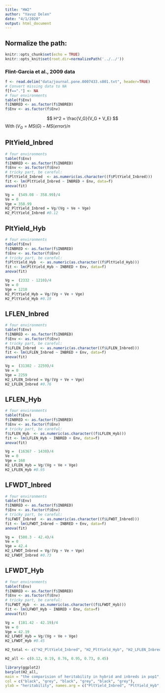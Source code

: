 ```yaml
---
title: "HW2"
author: "Yavuz Delen"
date: "4/1/2020"
output: html_document
---
```




## Normalize the path:

```r
knitr::opts_chunk$set(echo = TRUE)
knitr::opts_knit$set(root.dir=normalizePath('../../'))
```



### Flint-Garcia et al., 2009 data

```r
f <- read.delim("data/journal.pone.0007433.s001.txt", header=TRUE)
# Convert missing data to NA
f[f=="."] <- NA
# four environments
table(f$Env)
f$INBRED <- as.factor(f$INBRED)
f$Env <- as.factor(f$Env)
```

$$
H^2 = \frac{V_G}{V_G + V_E}
$$
With $(V_G =  MS(G) - MS(error)/n$




## PltYield_Inbred 
```r
# four environments
table(f$Env)
f$INBRED <- as.factor(f$INBRED)
f$Env <- as.factor(f$Env)
# tricky part, be careful:
f$PltYield_Inbred  <- as.numeric(as.character((f$PltYield_Inbred)))
fit <- lm(PltYield_Inbred ~ INBRED + Env, data=f)
anova(fit)
```



```r
Vg =  (549.08 - 358.99)/4
Ve = 0
Vge = 358.99
H2_PltYield_Inbred = Vg/(Vg + Ve + Vge)
H2_PltYield_Inbred #0.12
```



## PltYield_Hyb
```r
# four environments
table(f$Env)
f$INBRED <- as.factor(f$INBRED)
f$Env <- as.factor(f$Env)
# tricky part, be careful:
f$PltYield_Hyb  <- as.numeric(as.character((f$PltYield_Hyb)))
fit <- lm(PltYield_Hyb ~ INBRED + Env, data=f)
anova(fit)
```



```r
Vg =  (2332 - 1210)/4
Ve = 0
Vge = 1210
H2_PltYield_Hyb = Vg/(Vg + Ve + Vge)
H2_PltYield_Hyb #0.19
```


## LFLEN_Inbred
```r
# four environments
table(f$Env)
f$INBRED <- as.factor(f$INBRED)
f$Env <- as.factor(f$Env)
# tricky part, be careful:
f$LFLEN_Inbred  <- as.numeric(as.character((f$LFLEN_Inbred)))
fit <- lm(LFLEN_Inbred ~ INBRED + Env, data=f)
anova(fit)
```



```r
Vg =  (31302 - 2259)/4
Ve = 0
Vge = 2259
H2_LFLEN_Inbred = Vg/(Vg + Ve + Vge)
H2_LFLEN_Inbred #0.76
```



## LFLEN_Hyb
```r
# four environments
table(f$Env)
f$INBRED <- as.factor(f$INBRED)
f$Env <- as.factor(f$Env)
# tricky part, be careful:
f$LFLEN_Hyb  <- as.numeric(as.character((f$LFLEN_Hyb)))
fit <- lm(LFLEN_Hyb ~ INBRED + Env, data=f)
anova(fit)
```



```r
Vg =  (16367 - 1430)/4
Ve = 0
Vge = 168
H2_LFLEN_Hyb = Vg/(Vg + Ve + Vge)
H2_LFLEN_Hyb #0.95
```

## LFWDT_Inbred
```r
# four environments
table(f$Env)
f$INBRED <- as.factor(f$INBRED)
f$Env <- as.factor(f$Env)
# tricky part, be careful:
f$LFWDT_Inbred  <- as.numeric(as.character((f$LFWDT_Inbred)))
fit <- lm(LFWDT_Inbred ~ INBRED + Env, data=f)
anova(fit)
```



```r
Vg =  (508.3 - 42.4)/4
Ve = 0
Vge = 42.4
H2_LFWDT_Inbred = Vg/(Vg + Ve + Vge)
H2_LFWDT_Inbred #0.73
```



## LFWDT_Hyb
```r
# four environments
table(f$Env)
f$INBRED <- as.factor(f$INBRED)
f$Env <- as.factor(f$Env)
# tricky part, be careful:
f$LFWDT_Hyb  <- as.numeric(as.character((f$LFWDT_Hyb)))
fit <- lm(LFWDT_Hyb ~ INBRED + Env, data=f)
anova(fit)
```



```r
Vg =  (181.42 - 42.19)/4
Ve = 0
Vge = 42.19
H2_LFWDT_Hyb = Vg/(Vg + Ve + Vge)
H2_LFWDT_Hyb #0.45
```



```r
H2_total <- c("H2_PltYield_Inbred", "H2_PltYield_Hyb", "H2_LFLEN_Inbred", "H2_LFLEN_Hyb", "H2_LFWDT_Inbred", "H2_LFWDT_Hyb")

H2_all <- c(0.12, 0.19, 0.76, 0.95, 0.73, 0.45)
```



```r
library(ggplot2)
barplot(H2_all, 
main = "the comparision of heritability in hybrid and inbreds in pop1", 
col = c("black", "grey", "black", "grey", "black", "grey"), 
ylab = "heritability", names.arg = c("PltYield_Inbred", "PltYield_Hyb", "LFLEN_Inbred", "LFLEN_Hyb", "LFWDT_Inbred", "LFWDT_Hyb"))
```

